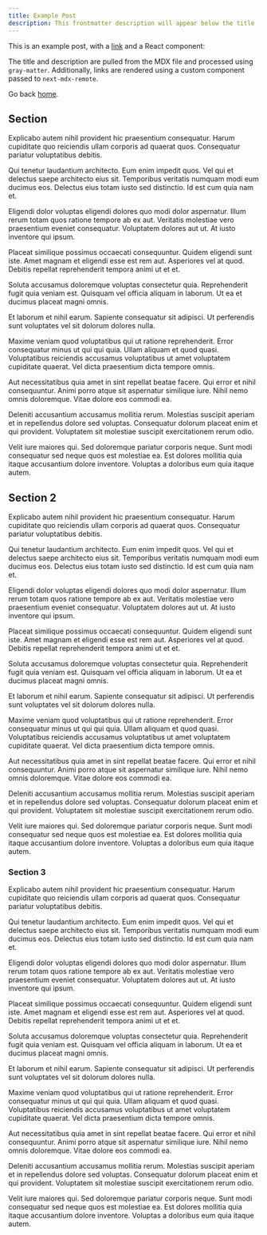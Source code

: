 ```yaml
---
title: Example Post
description: This frontmatter description will appear below the title
---
```


This is an example post, with a [link](https://nextjs.org) and a React component:

<TestComponent name="next-mdx-remote" />

The title and description are pulled from the MDX file and processed using `gray-matter`. Additionally, links are rendered using a custom component passed to `next-mdx-remote`.

Go back [home](/).

## Section

Explicabo autem nihil provident hic praesentium consequatur. Harum cupiditate quo reiciendis ullam corporis ad quaerat quos. Consequatur pariatur voluptatibus debitis.

Qui tenetur laudantium architecto. Eum enim impedit quos. Vel qui et delectus saepe architecto eius sit. Temporibus veritatis numquam modi eum ducimus eos. Delectus eius totam iusto sed distinctio. Id est cum quia nam et.

Eligendi dolor voluptas eligendi dolores quo modi dolor aspernatur. Illum rerum totam quos ratione tempore ab ex aut. Veritatis molestiae vero praesentium eveniet consequatur. Voluptatem dolores aut ut. At iusto inventore qui ipsum.

Placeat similique possimus occaecati consequuntur. Quidem eligendi sunt iste. Amet magnam et eligendi esse est rem aut. Asperiores vel at quod. Debitis repellat reprehenderit tempora animi ut et et.

Soluta accusamus doloremque voluptas consectetur quia. Reprehenderit fugit quia veniam est. Quisquam vel officia aliquam in laborum. Ut ea et ducimus placeat magni omnis.

Et laborum et nihil earum. Sapiente consequatur sit adipisci. Ut perferendis sunt voluptates vel sit dolorum dolores nulla.

Maxime veniam quod voluptatibus qui ut ratione reprehenderit. Error consequatur minus ut qui qui quia. Ullam aliquam et quod quasi. Voluptatibus reiciendis accusamus voluptatibus ut amet voluptatem cupiditate quaerat. Vel dicta praesentium dicta tempore omnis.

Aut necessitatibus quia amet in sint repellat beatae facere. Qui error et nihil consequuntur. Animi porro atque sit aspernatur similique iure. Nihil nemo omnis doloremque. Vitae dolore eos commodi ea.

Deleniti accusantium accusamus mollitia rerum. Molestias suscipit aperiam et in repellendus dolore sed voluptas. Consequatur dolorum placeat enim et qui provident. Voluptatem sit molestiae suscipit exercitationem rerum odio.

Velit iure maiores qui. Sed doloremque pariatur corporis neque. Sunt modi consequatur sed neque quos est molestiae ea. Est dolores mollitia quia itaque accusantium dolore inventore. Voluptas a doloribus eum quia itaque autem.

## Section 2

Explicabo autem nihil provident hic praesentium consequatur. Harum cupiditate quo reiciendis ullam corporis ad quaerat quos. Consequatur pariatur voluptatibus debitis.

Qui tenetur laudantium architecto. Eum enim impedit quos. Vel qui et delectus saepe architecto eius sit. Temporibus veritatis numquam modi eum ducimus eos. Delectus eius totam iusto sed distinctio. Id est cum quia nam et.

Eligendi dolor voluptas eligendi dolores quo modi dolor aspernatur. Illum rerum totam quos ratione tempore ab ex aut. Veritatis molestiae vero praesentium eveniet consequatur. Voluptatem dolores aut ut. At iusto inventore qui ipsum.

Placeat similique possimus occaecati consequuntur. Quidem eligendi sunt iste. Amet magnam et eligendi esse est rem aut. Asperiores vel at quod. Debitis repellat reprehenderit tempora animi ut et et.

Soluta accusamus doloremque voluptas consectetur quia. Reprehenderit fugit quia veniam est. Quisquam vel officia aliquam in laborum. Ut ea et ducimus placeat magni omnis.

Et laborum et nihil earum. Sapiente consequatur sit adipisci. Ut perferendis sunt voluptates vel sit dolorum dolores nulla.

Maxime veniam quod voluptatibus qui ut ratione reprehenderit. Error consequatur minus ut qui qui quia. Ullam aliquam et quod quasi. Voluptatibus reiciendis accusamus voluptatibus ut amet voluptatem cupiditate quaerat. Vel dicta praesentium dicta tempore omnis.

Aut necessitatibus quia amet in sint repellat beatae facere. Qui error et nihil consequuntur. Animi porro atque sit aspernatur similique iure. Nihil nemo omnis doloremque. Vitae dolore eos commodi ea.

Deleniti accusantium accusamus mollitia rerum. Molestias suscipit aperiam et in repellendus dolore sed voluptas. Consequatur dolorum placeat enim et qui provident. Voluptatem sit molestiae suscipit exercitationem rerum odio.

Velit iure maiores qui. Sed doloremque pariatur corporis neque. Sunt modi consequatur sed neque quos est molestiae ea. Est dolores mollitia quia itaque accusantium dolore inventore. Voluptas a doloribus eum quia itaque autem.

### Section 3

Explicabo autem nihil provident hic praesentium consequatur. Harum cupiditate quo reiciendis ullam corporis ad quaerat quos. Consequatur pariatur voluptatibus debitis.

Qui tenetur laudantium architecto. Eum enim impedit quos. Vel qui et delectus saepe architecto eius sit. Temporibus veritatis numquam modi eum ducimus eos. Delectus eius totam iusto sed distinctio. Id est cum quia nam et.

Eligendi dolor voluptas eligendi dolores quo modi dolor aspernatur. Illum rerum totam quos ratione tempore ab ex aut. Veritatis molestiae vero praesentium eveniet consequatur. Voluptatem dolores aut ut. At iusto inventore qui ipsum.

Placeat similique possimus occaecati consequuntur. Quidem eligendi sunt iste. Amet magnam et eligendi esse est rem aut. Asperiores vel at quod. Debitis repellat reprehenderit tempora animi ut et et.

Soluta accusamus doloremque voluptas consectetur quia. Reprehenderit fugit quia veniam est. Quisquam vel officia aliquam in laborum. Ut ea et ducimus placeat magni omnis.

Et laborum et nihil earum. Sapiente consequatur sit adipisci. Ut perferendis sunt voluptates vel sit dolorum dolores nulla.

Maxime veniam quod voluptatibus qui ut ratione reprehenderit. Error consequatur minus ut qui qui quia. Ullam aliquam et quod quasi. Voluptatibus reiciendis accusamus voluptatibus ut amet voluptatem cupiditate quaerat. Vel dicta praesentium dicta tempore omnis.

Aut necessitatibus quia amet in sint repellat beatae facere. Qui error et nihil consequuntur. Animi porro atque sit aspernatur similique iure. Nihil nemo omnis doloremque. Vitae dolore eos commodi ea.

Deleniti accusantium accusamus mollitia rerum. Molestias suscipit aperiam et in repellendus dolore sed voluptas. Consequatur dolorum placeat enim et qui provident. Voluptatem sit molestiae suscipit exercitationem rerum odio.

Velit iure maiores qui. Sed doloremque pariatur corporis neque. Sunt modi consequatur sed neque quos est molestiae ea. Est dolores mollitia quia itaque accusantium dolore inventore. Voluptas a doloribus eum quia itaque autem.